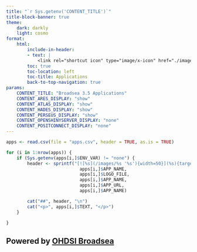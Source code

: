 ```yaml
---
title: "`r Sys.getenv('CONTENT_TITLE')`"
title-block-banner: true
theme:
    dark: darkly
    light: cosmo
format: 
    html:
        include-in-header:
        - text: |
            <link rel="shortcut icon" type="image/x-icon" href="./images/favicon.ico">
        toc: true
        toc-location: left
        toc-title: Applications
        back-to-top-navigation: true
params:
    CONTENT_TITLE: "Broadsea 3.5 Applications"
    CONTENT_ARES_DISPLAY: "show"
    CONTENT_ATLAS_DISPLAY: "show"
    CONTENT_HADES_DISPLAY: "show"
    CONTENT_PERSEUS_DISPLAY: "show"
    CONTENT_OPENSHINYSERVER_DISPLAY: "none"
    CONTENT_POSITCONNECT_DISPLAY: "none"
---
```


```r
apps <- read.csv(file = "apps.csv", header = TRUE, as.is = TRUE)

for (i in 1:nrow(apps)) {
    if (Sys.getenv(apps[i,]$ENV_VAR) != "none") {
        header <- sprintf("[![%s](/images/%s '%s'){width=50}](%s){target='_blank'} %s", 
                            apps[i,]$APP_NAME,
                            apps[i,]$LOGO_FILE,
                            apps[i,]$APP_NAME,
                            apps[i,]$APP_URL,
                            apps[i,]$APP_NAME)

        cat("##", header, "\n")
        cat("<p>", apps[i,]$TEXT, "</p>")
    }

}
```

## Powered by <a href="https://github.com/OHDSI/Broadsea" target="_blank">OHDSI Broadsea</a> {.appendix}
